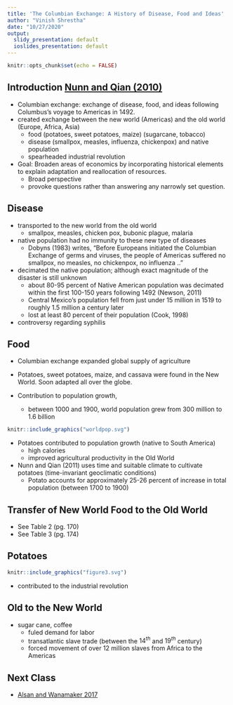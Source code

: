 ```yaml
---
title: 'The Columbian Exchange: A History of Disease, Food and Ideas'
author: "Vinish Shrestha"
date: "10/27/2020"
output:
  slidy_presentation: default
  ioslides_presentation: default
---
```


```r
knitr::opts_chunk$set(echo = FALSE)
```

## Introduction [Nunn and Qian (2010)](https://pubs.aeaweb.org/doi/pdfplus/10.1257/jep.24.2.163)

- Columbian exchange: exchange of disease, food, and ideas following Columbus's voyage to Americas in 1492.
- created exchange between the new world (Americas) and the old world (Europe, Africa, Asia)
    - food (potatoes, sweet potatoes, maize) (sugarcane, tobacco)
    - disease (smallpox, measles, influenza, chickenpox) and native population
    - spearheaded industrial revolution
- Goal: Broaden areas of economics by incorporating historical elements to explain adaptation and reallocation of resources. 
    - Broad perspective
    - provoke questions rather than answering any narrowly set question.
    
## Disease

- transported to the new world from the old world 
    - smallpox, measles, chicken pox, bubonic plague, malaria
- native population had no immunity to these new type of diseases
    - Dobyns (1983) writes, "Before Europeans initiated the Columbian Exchange of germs and viruses, the people of Americas suffered no smallpox, no measles, no chickenpox, 
    no influenza .. "
- decimated the native population; although exact magnitude of the disaster is still unknown 
    - about 80-95 percent of Native American population was decimated within the first 100-150 years following 1492 (Newson, 2011)
    - Central Mexico's population fell from just under 15 million in 1519 to roughly 1.5 million a century later
    - lost at least 80 percent of their population (Cook, 1998)
- controversy regarding syphilis

## Food

- Columbian exchange expanded global supply of agriculture 

- Potatoes, sweet potatoes, maize, and cassava were found in the New World. Soon adapted all over the globe.
- Contribution to population growth,
    - between 1000 and 1900, world population grew from 300 million to 1.6 billion
    
```r
knitr::include_graphics("worldpop.svg")
```
- Potatoes contributed to population growth (native to South America)
    - high calories 
    - improved agricultural productivity in the Old World
- Nunn and Qian (2011) uses time and suitable climate to cultivate potatoes (time-invariant geoclimatic conditions)
    - Potato accounts for approximately 25-26 percent of increase in total population (between 1700 to 1900)
    
## Transfer of New World Food to the Old World
- See Table 2 (pg. 170)
- See Table 3 (pg. 174)

## Potatoes 
    
```r
knitr::include_graphics("figure3.svg")
```

- contributed to the industrial revolution

## Old to the New World
- sugar cane, coffee
    - fuled demand for labor 
    - transatlantic slave trade (between the $14^{th}$ and $19^{th}$ century)
    - forced movement of over 12 million slaves from Africa to the Americas
    
## Next Class
- [Alsan and Wanamaker 2017](https://www.nber.org/system/files/working_papers/w22323/w22323.pdf)
    

